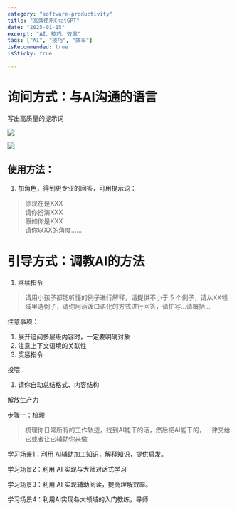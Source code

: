 ```yaml
---
category: "software-productivity"
title: "高效使用ChatGPT"
date: "2025-01-15"
excerpt: "AI、技巧、效率"
tags: ["AI", "技巧", "效率"]
isRecommended: true
isSticky: true

---
```


# 询问方式：与AI沟通的语言 

写出高质量的提示词

![](https://raw.githubusercontent.com/yy0691/img-bed/main/WINDOWS_USE/Nrjwb3EgXoXiOBxyIdoc26vynOh.png)



![](https://raw.githubusercontent.com/yy0691/img-bed/main/WINDOWS_USE/SUDgbNMOaoIFFWxTrlHcfcmAn3c.png)

## 使用方法：

1. 加角色，得到更专业的回答，可用提示词：
> 你现在是XXX  
请你扮演XXX  
假如你是XXX  
请你以XX的角度……  




# 引导方式：调教AI的方法

1. 继续指令

> 请用小孩子都能听懂的例子进行解释，请提供不小于 5 个例子，请从XX领域里选例子，请你用活泼口语化的方式进行回答，请扩写...请概括...


注意事项：

1. 展开追问多层级内容时，一定要明确对象
1. 注意上下文语境的关联性
1. 奖惩指令



投喂：

1. 请你自动总结格式、内容结构





解放生产力

步骤一：梳理

> 梳理你日常所有的工作轨迹，找到AI能干的活，然后把AI能干的，一律交给它或者让它辅助你来做


学习场景1：利用 AI辅助加工知识，解释知识，提供启发。

学习场景2：利用 AI 实现与大师对话式学习

学习场景3：利用 AI 实现辅助阅读，提高理解效率。

学习场景4：利用AI实现各大领域的入门教练，导师



